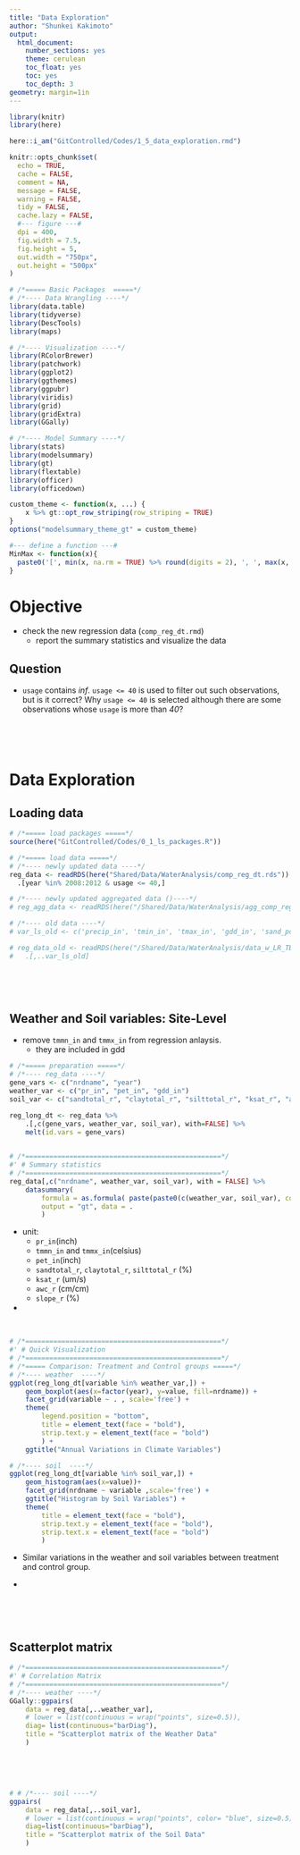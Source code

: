 ```yaml
---
title: "Data Exploration"
author: "Shunkei Kakimoto"
output:
  html_document:
    number_sections: yes
    theme: cerulean
    toc_float: yes
    toc: yes
    toc_depth: 3
geometry: margin=1in
---
```


```r

library(knitr)
library(here)

here::i_am("GitControlled/Codes/1_5_data_exploration.rmd")

knitr::opts_chunk$set(
  echo = TRUE,
  cache = FALSE,
  comment = NA,
  message = FALSE,
  warning = FALSE,
  tidy = FALSE,
  cache.lazy = FALSE,
  #--- figure ---#
  dpi = 400,
  fig.width = 7.5,
  fig.height = 5,
  out.width = "750px",
  out.height = "500px"
)

# /*===== Basic Packages  =====*/
# /*---- Data Wrangling ----*/
library(data.table)
library(tidyverse)
library(DescTools)
library(maps)

# /*---- Visualization ----*/
library(RColorBrewer)
library(patchwork)
library(ggplot2)
library(ggthemes)
library(ggpubr)
library(viridis)
library(grid)
library(gridExtra)
library(GGally)

# /*---- Model Summary ----*/
library(stats)
library(modelsummary)
library(gt)
library(flextable)
library(officer)
library(officedown)
```

```r
custom_theme <- function(x, ...) {
    x %>% gt::opt_row_striping(row_striping = TRUE)
}
options("modelsummary_theme_gt" = custom_theme)

#--- define a function ---#
MinMax <- function(x){
  paste0('[', min(x, na.rm = TRUE) %>% round(digits = 2), ', ', max(x, na.rm = TRUE) %>% round(digits = 2), ']')
} 
```

# Objective
+ check the new regression data (`comp_reg_dt.rmd`)
	* report the summary statistics and visualize the data

## Question

+ `usage` contains *inf*. `usage <= 40` is used to filter out such observations, but is it correct? Why `usage <= 40` is selected although there are some observations whose `usage` is more than *40*?

<br>

<br>

# Data Exploration

## Loading data

```r
# /*===== load packages =====*/
source(here("GitControlled/Codes/0_1_ls_packages.R"))

# /*===== load data =====*/
# /*---- newly updated data ----*/
reg_data <- readRDS(here("Shared/Data/WaterAnalysis/comp_reg_dt.rds")) %>%
  .[year %in% 2008:2012 & usage <= 40,]

# /*---- newly updated aggregated data ()----*/
# reg_agg_data <- readRDS(here("/Shared/Data/WaterAnalysis/agg_comp_reg_dt.rds"))

# /*---- old data ----*/
# var_ls_old <- c('precip_in', 'tmin_in', 'tmax_in', 'gdd_in', 'sand_pct', 'silt_pct', 'clay_pct', 'slope', 'kv', 'awc','usage','treat2', 'tr', 'year', 'nrdname')

# reg_data_old <- readRDS(here("/Shared/Data/WaterAnalysis/data_w_LR_TB.rds")) %>%
# 	.[,..var_ls_old]
```

<br>

<br>

## Weather and Soil variables: Site-Level
+ remove `tmmn_in` and `tmmx_in` from regression anlaysis.
	* they are included in gdd

```r
# /*===== preparation =====*/
# /*---- reg_data ----*/
gene_vars <- c("nrdname", "year")
weather_var <- c("pr_in", "pet_in", "gdd_in")
soil_var <- c("sandtotal_r", "claytotal_r", "silttotal_r", "ksat_r", "awc_r", "slope_r")

reg_long_dt <- reg_data %>%
	.[,c(gene_vars, weather_var, soil_var), with=FALSE] %>%
	melt(id.vars = gene_vars)

 
# /*=================================================*/
#' # Summary statistics 
# /*=================================================*/
reg_data[,c("nrdname", weather_var, soil_var), with = FALSE] %>%
	datasummary(
		formula = as.formula( paste(paste0(c(weather_var, soil_var), collapse = "+"), "nrdname * (Mean + SD + MinMax)",  sep="~")),
		output = "gt", data = .
		)
```

+ unit:
	* `pr_in`(inch)
	* `tmmn_in` and `tmmx_in`(celsius)
	* `pet_in`(inch)
	* `sandtotal_r`, `claytotal_r`, `silttotal_r` (%)
	* `ksat_r` (um/s)
	* `awc_r` (cm/cm)
	* `slope_r` (%)

+ 

<br>

```r
# /*=================================================*/
#' # Quick Visualization
# /*=================================================*/
# /*===== Comparison: Treatment and Control groups =====*/
# /*---- weather  ----*/
ggplot(reg_long_dt[variable %in% weather_var,]) +
	geom_boxplot(aes(x=factor(year), y=value, fill=nrdname)) +
	facet_grid(variable ~ . , scale='free') +
	theme(
		legend.position = "bottom",
		title = element_text(face = "bold"),
		strip.text.y = element_text(face = "bold")
		) +
	ggtitle("Annual Variations in Climate Variables")
```

```r
# /*---- soil  ----*/
ggplot(reg_long_dt[variable %in% soil_var,]) +
	geom_histogram(aes(x=value))+
	facet_grid(nrdname ~ variable ,scale='free') +
	ggtitle("Histogram by Soil Variables") +
	theme(
		title = element_text(face = "bold"),
		strip.text.y = element_text(face = "bold"),
		strip.text.x = element_text(face = "bold")
		)
```

+ Similar variations in the weather and soil variables between treatment and control group. 

+ 

<br>

<br>

## Scatterplot matrix
 
```r
# /*=================================================*/
#' # Correlation Matrix
# /*=================================================*/
# /*---- weather ----*/
GGally::ggpairs(
	data = reg_data[,..weather_var],
	# lower = list(continuous = wrap("points", size=0.5)),
	diag= list(continuous="barDiag"),
	title = "Scatterplot matrix of the Weather Data"
	)
```


<br>

<br>

```r
# # /*---- soil ----*/
ggpairs(
	data = reg_data[,..soil_var],
	# lower = list(continuous = wrap("points", color= "blue", size=0.5)),
	diag=list(continuous="barDiag"),
	title = "Scatterplot matrix of the Soil Data"
	)
```




















